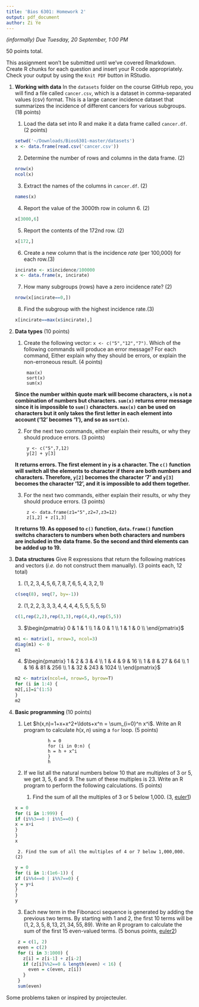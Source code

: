 ```yaml
---
title: 'Bios 6301: Homework 2'
output: pdf_document
author: Zi Ye
---
```


*(informally) Due Tuesday, 20 September, 1:00 PM*

50 points total.

This assignment won't be submitted until we've covered Rmarkdown.
Create R chunks for each question and insert your R code appropriately.
Check your output by using the `Knit PDF` button in RStudio.

1. **Working with data** In the `datasets` folder on the course GitHub repo, you will find a file called `cancer.csv`, which is a dataset in comma-separated values (csv) format. This is a large cancer incidence dataset that summarizes the incidence of different cancers for various subgroups. (18 points)

    1. Load the data set into R and make it a data frame called `cancer.df`. (2 points)
  
    ```r
    setwd('~/Downloads/Bios6301-master/datasets')
    x <- data.frame(read.csv('cancer.csv'))
    ```
    2. Determine the number of rows and columns in the data frame. (2)
    ```r
    nrow(x)
    ncol(x)
    ```
    3. Extract the names of the columns in `cancer.df`. (2)
    ```r
    names(x)
    ```
    4. Report the value of the 3000th row in column 6. (2)
    ```r
    x[3000,6]
    ```
    5. Report the contents of the 172nd row. (2)
    ```r
    x[172,]
    ```
    6. Create a new column that is the incidence *rate* (per 100,000) for each row.(3)
    ```r
    incirate <- x$incidence/100000
    x <- data.frame(x, incirate)
    ```
    7. How many subgroups (rows) have a zero incidence rate? (2)
    ```r
    nrow(x[incirate==0,])
    ```
    8. Find the subgroup with the highest incidence rate.(3)
    ```r
    x[incirate==max(x$incirate),]
    ```
2. **Data types** (10 points)

    1. Create the following vector: `x <- c("5","12","7")`. Which of the following commands will produce an error message? For each command, Either explain why they should be errors, or explain the non-erroneous result. (4 points)
    
            max(x)
            sort(x)
            sum(x)
    
    **Since the number within quote mark will become characters, `x` is not a combination of numbers but characters. `sum(x)` returns error message since it is impossible to `sum()` characters. `max(x)` can be used on characters but it only takes the first letter in each element into account ('12' becomes '1'), and so as `sort(x)`.**
      
    2. For the next two commands, either explain their results, or why they should produce errors. (3 points)

            y <- c("5",7,12)
            y[2] + y[3]

    **It returns errors. The first element in `y` is a character. The `c()` function will switch all the elements to character if there are both numbers and characters. Therefore, `y[2]` becomes the character '7' and `y[3]` becomes the character '12', and it is impossible to add them together.**

    3. For the next two commands, either explain their results, or why they should produce errors. (3 points)

            z <- data.frame(z1="5",z2=7,z3=12)
            z[1,2] + z[1,3]
            
    **It returns 19. As opposed to `c()` function, `data.frame()` function switchs characters to numbers when both characters and numbers are included in the data frame. So the second and third elements can be added up to 19.**
    
3. **Data structures** Give R expressions that return the following matrices and vectors (*i.e.* do not construct them manually). (3 points each, 12 total)

    1. $(1,2,3,4,5,6,7,8,7,6,5,4,3,2,1)$
    ```r
    c(seq(8), seq(7, by=-1))
    ```
    
    2. $(1,2,2,3,3,3,4,4,4,4,5,5,5,5,5)$
    ```r
    c(1,rep(2,2),rep(3,3),rep(4,4),rep(5,5))
    ```

    3. $\begin{pmatrix}
      0 & 1 & 1  \\
      1 & 0 & 1  \\
      1 & 1 & 0  \\
    \end{pmatrix}$
    ```r
    m1 <- matrix(1, nrow=3, ncol=3)
    diag(m1) <- 0
    m1
    ```
    4. $\begin{pmatrix}
      1 & 2 & 3 & 4 \\
      1 & 4 & 9 & 16 \\
      1 & 8 & 27 & 64  \\
      1 & 16 & 81 & 256 \\
      1 & 32 & 243 & 1024  \\
    \end{pmatrix}$
    ```r
    m2 <- matrix(ncol=4, nrow=5, byrow=T)
    for (i in 1:4) {
    m2[,i]=i^(1:5)
    }
    m2
    ```
4. **Basic programming** (10 points)

    1. Let $h(x,n)=1+x+x^2+\ldots+x^n = \sum_{i=0}^n x^i$. Write an R program to calculate $h(x,n)$ using a `for` loop. (5 points)
    
                    h = 0
                    for (i in 0:n) {
                    h = h + x^i
                    }
                    h
     
    2. If we list all the natural numbers below 10 that are multiples of 3 or 5, we get 3, 5, 6 and 9. The sum of these multiples is 23. Write an R program to perform the following calculations. (5 points)

        1. Find the sum of all the multiples of 3 or 5 below 1,000. (3, [euler1])
        
    ```r
    x = 0
    for (i in 1:999) {
    if (i%%3==0 | i%%5==0) {
    x = x+i
    }
    }
    x
    ```
        2. Find the sum of all the multiples of 4 or 7 below 1,000,000. (2)
    ```r
    y = 0
    for (i in 1:(1e6-1)) {
    if (i%%4==0 | i%%7==0) {
    y = y+i
    }
    }
    y
    ```
    3. Each new term in the Fibonacci sequence is generated by adding the previous two terms. By starting with 1 and 2, the first 10 terms will be $(1, 2, 3, 5, 8, 13, 21, 34, 55, 89)$. Write an R program to calculate the sum of the first 15 even-valued terms. (5 bonus points, [euler2])
```r
    z = c(1, 2)
    even = c(2)
    for (i in 3:1000) {
      z[i] = z[i-1] + z[i-2]
      if (z[i]%%2==0 & length(even) < 16) {
        even = c(even, z[i])
      }
    }
    sum(even)
```

Some problems taken or inspired by projecteuler.

[euler1]:https://projecteuler.net/problem=1
[euler2]: https://projecteuler.net/problem=2
